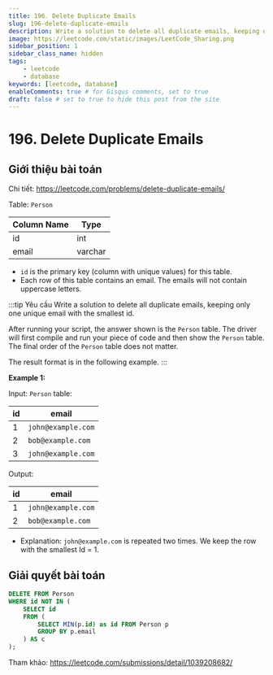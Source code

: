 ```yaml
---
title: 196. Delete Duplicate Emails
slug: 196-delete-duplicate-emails
description: Write a solution to delete all duplicate emails, keeping only one unique email with the smallest id. After running your script, the answer shown is the `Person` table. The driver will first compile and run your piece of code and then show the `Person` table. The final order of the `Person` table does not matter.
image: https://leetcode.com/static/images/LeetCode_Sharing.png
sidebar_position: 1
sidebar_class_name: hidden
tags:
    - leetcode
    - database
keywords: [leetcode, database]
enableComments: true # for Gisqus comments, set to true
draft: false # set to true to hide this post from the site
---
```


# 196. Delete Duplicate Emails

## Giới thiệu bài toán

Chi tiết: https://leetcode.com/problems/delete-duplicate-emails/

Table: `Person`

| Column Name | Type    |
| ----------- | ------- |
| id          | int     |
| email       | varchar |

- `id` is the primary key (column with unique values) for this table.
- Each row of this table contains an email. The emails will not contain uppercase letters.
 
:::tip Yêu cầu
Write a solution to delete all duplicate emails, keeping only one unique email with the smallest id. 

After running your script, the answer shown is the `Person` table. The driver will first compile and run your piece of code and then show the `Person` table. The final order of the `Person` table does not matter. 

The result format is in the following example.
:::

**Example 1:**

Input: `Person` table:

| id | email              |
| -- | ------------------ |
| 1  | `john@example.com` |
| 2  | `bob@example.com`  |
| 3  | `john@example.com` |

Output: 

| id | email              |
| -- | ------------------ |
| 1  | `john@example.com` |
| 2  | `bob@example.com`  |

- Explanation: `john@example.com` is repeated two times. We keep the row with the smallest Id = 1.

## Giải quyết bài toán

```sql
DELETE FROM Person
WHERE id NOT IN (
    SELECT id
    FROM (
        SELECT MIN(p.id) as id FROM Person p
        GROUP BY p.email
    ) AS c
);
```

Tham khảo: https://leetcode.com/submissions/detail/1039208682/